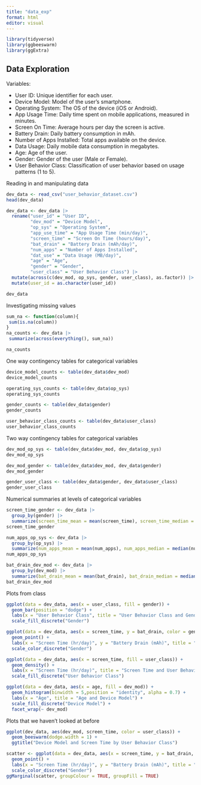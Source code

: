 ```yaml
---
title: "data_exp"
format: html
editor: visual
---
```


```r
library(tidyverse)
library(ggbeeswarm)
library(ggExtra)
```


## Data Exploration

Variables:

- User ID: Unique identifier for each user.
- Device Model: Model of the user's smartphone.
- Operating System: The OS of the device (iOS or Android).
- App Usage Time: Daily time spent on mobile applications, measured in minutes.
- Screen On Time: Average hours per day the screen is active.
- Battery Drain: Daily battery consumption in mAh.
- Number of Apps Installed: Total apps available on the device.
- Data Usage: Daily mobile data consumption in megabytes.
- Age: Age of the user.
- Gender: Gender of the user (Male or Female).
- User Behavior Class: Classification of user behavior based on usage patterns (1 to 5).


Reading in and manipulating data
```r
dev_data <- read_csv("user_behavior_dataset.csv")
head(dev_data)

dev_data <- dev_data |>
  rename("user_id" = "User ID",
         "dev_mod" = "Device Model", 
         "op_sys" = "Operating System",
         "app_use_time" = "App Usage Time (min/day)",
         "screen_time" = "Screen On Time (hours/day)",
         "bat_drain" = "Battery Drain (mAh/day)",
         "num_apps" = "Number of Apps Installed",
         "dat_use" = "Data Usage (MB/day)",
         "age" = "Age",
         "gender" = "Gender",
         "user_class" = "User Behavior Class") |>
  mutate(across(c(dev_mod, op_sys, gender, user_class), as.factor)) |>
  mutate(user_id = as.character(user_id))

dev_data
```

Investigating missing values
```r
sum_na <- function(column){
 sum(is.na(column))
}
na_counts <- dev_data |>
 summarize(across(everything(), sum_na))

na_counts
```

One way contingency tables for categorical variables 
```r
device_model_counts <- table(dev_data$dev_mod)
device_model_counts

operating_sys_counts <- table(dev_data$op_sys)
operating_sys_counts

gender_counts <- table(dev_data$gender)
gender_counts

user_behavior_class_counts <- table(dev_data$user_class)
user_behavior_class_counts
```

Two way contingency tables for categorical variables 
```r
dev_mod_op_sys <- table(dev_data$dev_mod, dev_data$op_sys)
dev_mod_op_sys

dev_mod_gender <- table(dev_data$dev_mod, dev_data$gender)
dev_mod_gender

gender_user_class <- table(dev_data$gender, dev_data$user_class)
gender_user_class
```

Numerical summaries at levels of categorical variables 
```r
screen_time_gender <- dev_data |>
  group_by(gender) |>
  summarize(screen_time_mean = mean(screen_time), screen_time_median = median(screen_time),  screen_time_sd = sd(screen_time))
screen_time_gender

num_apps_op_sys <- dev_data |>
  group_by(op_sys) |>
  summarize(num_apps_mean = mean(num_apps), num_apps_median = median(num_apps), num_apps_sd = sd(num_apps))
num_apps_op_sys

bat_drain_dev_mod <- dev_data |>
  group_by(dev_mod) |>
  summarize(bat_drain_mean = mean(bat_drain), bat_drain_median = median(bat_drain), bat_drain_sd = sd(bat_drain))
bat_drain_dev_mod
```

Plots from class 
```r
ggplot(data = dev_data, aes(x = user_class, fill = gender)) +
  geom_bar(position = "dodge") +
  labs(x = "User Behavior Class", title = "User Behavior Class and Gender") + 
  scale_fill_discrete("Gender")

ggplot(data = dev_data, aes(x = screen_time, y = bat_drain, color = gender)) +
  geom_point() +
  labs(x = "Screen Time (hr/day)", y = "Battery Drain (mAh)", title = "Screen Time and Battery Drain by Gender") +
  scale_color_discrete("Gender")

ggplot(data = dev_data, aes(x = screen_time, fill = user_class)) +
  geom_density() +
  labs(x = "Screen Time (hr/day)", title = "Screen Time and User Behavior Class") +
  scale_fill_discrete("User Behavior Class")

ggplot(data = dev_data, aes(x = age, fill = dev_mod)) +
  geom_histogram(binwidth = 5,position = "identity", alpha = 0.7) +
  labs(x = "Age", title = "Age and Device Model") +
  scale_fill_discrete("Device Model") +
  facet_wrap(~ dev_mod)
```

Plots that we haven't looked at before
```r
ggplot(dev_data, aes(dev_mod, screen_time, color = user_class)) + 
  geom_beeswarm(dodge.width = 1) +
  ggtitle("Device Model and Screen Time by User Behavior Class")

scatter <- ggplot(data = dev_data, aes(x = screen_time, y = bat_drain, color = gender)) +
  geom_point() +
  labs(x = "Screen Time (hr/day)", y = "Battery Drain (mAh)", title = "Screen Time and Battery Drain by Gender") +
  scale_color_discrete("Gender")
ggMarginal(scatter, groupColour = TRUE, groupFill = TRUE)
```



